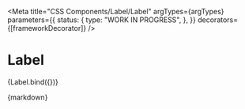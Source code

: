 
<Meta
  title="CSS Components/Label/Label"
  argTypes={argTypes}
  parameters={{
    status: {
      type: "WORK IN PROGRESS",
    },
  }}
  decorators={[frameworkDecorator]}
/>

# Label

<Canvas>
  <Story name="Label" args={defaultArgs}>
    {Label.bind({})}
  </Story>
</Canvas>

<ArgsTable story="Label" />

<Description>{markdown}</Description>
